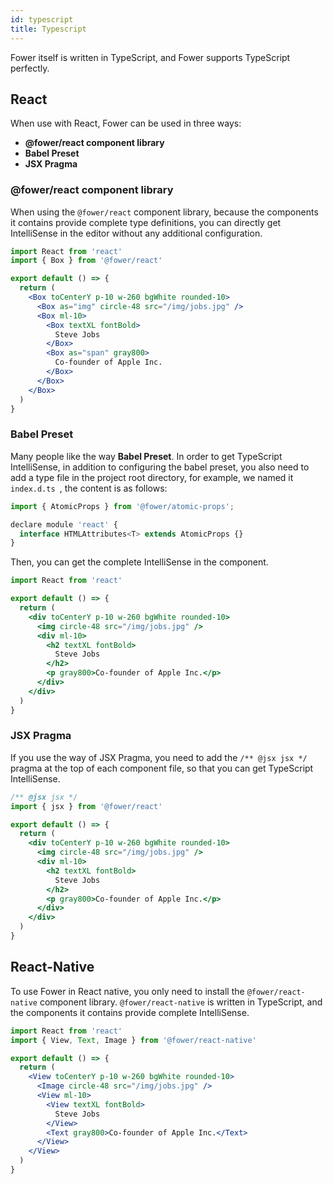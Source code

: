 ```yaml
---
id: typescript
title: Typescript
---
```


Fower itself is written in TypeScript, and Fower supports TypeScript perfectly.

## React

When use with React, Fower can be used in three ways:

- **@fower/react component library**
- **Babel Preset**
- **JSX Pragma**

### @fower/react component library

When using the `@fower/react` component library, because the components it contains provide complete type definitions, you can directly get IntelliSense in the editor without any additional configuration.

```jsx
import React from 'react'
import { Box } from '@fower/react'

export default () => {
  return (
    <Box toCenterY p-10 w-260 bgWhite rounded-10>
      <Box as="img" circle-48 src="/img/jobs.jpg" />
      <Box ml-10>
        <Box textXL fontBold>
          Steve Jobs
        </Box>
        <Box as="span" gray800>
          Co-founder of Apple Inc.
        </Box>
      </Box>
    </Box>
  )
}
```

### Babel Preset

Many people like the way **Babel Preset**. In order to get TypeScript IntelliSense, in addition to configuring the babel preset, you also need to add a type file in the project root directory, for example, we named it `index.d.ts `, the content is as follows:

```jsx title="index.d.ts"
import { AtomicProps } from '@fower/atomic-props';

declare module 'react' {
  interface HTMLAttributes<T> extends AtomicProps {}
}

```

Then, you can get the complete IntelliSense in the component.

```jsx title="/src/components/Profile.tsx"
import React from 'react'

export default () => {
  return (
    <div toCenterY p-10 w-260 bgWhite rounded-10>
      <img circle-48 src="/img/jobs.jpg" />
      <div ml-10>
        <h2 textXL fontBold>
          Steve Jobs
        </h2>
        <p gray800>Co-founder of Apple Inc.</p>
      </div>
    </div>
  )
}
```

### JSX Pragma

If you use the way of JSX Pragma, you need to add the `/** @jsx jsx */` pragma at the top of each component file, so that you can get TypeScript IntelliSense.

```jsx title="/src/components/Profile.tsx"
/** @jsx jsx */
import { jsx } from '@fower/react'

export default () => {
  return (
    <div toCenterY p-10 w-260 bgWhite rounded-10>
      <img circle-48 src="/img/jobs.jpg" />
      <div ml-10>
        <h2 textXL fontBold>
          Steve Jobs
        </h2>
        <p gray800>Co-founder of Apple Inc.</p>
      </div>
    </div>
  )
}
```

## React-Native

To use Fower in React native, you only need to install the `@fower/react-native` component library. `@fower/react-native` is written in TypeScript, and the components it contains provide complete IntelliSense.

```jsx title="/src/components/Profile.tsx"
import React from 'react'
import { View, Text, Image } from '@fower/react-native'

export default () => {
  return (
    <View toCenterY p-10 w-260 bgWhite rounded-10>
      <Image circle-48 src="/img/jobs.jpg" />
      <View ml-10>
        <View textXL fontBold>
          Steve Jobs
        </View>
        <Text gray800>Co-founder of Apple Inc.</Text>
      </View>
    </View>
  )
}
```
